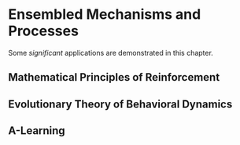 # Ensembled Mechanisms and Processes

Some _significant_ applications are demonstrated in this chapter.

## Mathematical Principles of Reinforcement

## Evolutionary Theory of Behavioral Dynamics

## A-Learning
